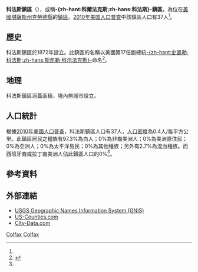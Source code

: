 {{noteTA
|G1=USState
|1=zh-hant:科法斯;zh-hans:科尔法克斯
}}
{{Infobox settlement
|official_name = 科法斯鎮區
|native_name = Colfax Township
|settlement_type = 鎮區
|image_map = Map highlighting Colfax Township, Cloud County, Kansas.svg
|map_caption = 科法斯鎮區在克勞德縣的位置
|coordinates_display = inline,title
|coordinates_region = US-KS
|subdivision_type = [[世界政區索引|國家]]
|subdivision_name = [[美国|美国]]
|subdivision_type1 = [[美國行政區劃|州]]
|subdivision_name1 = [[堪薩斯州|堪薩斯州]]
|subdivision_type2 = [[堪萨斯州行政区划|縣]]
|subdivision_name2 = [[克勞德縣_(堪薩斯州)|克勞德縣]]
|area_total_km2 = 92.66
|area_land_km2 = 92.61
|area_water_km2 = 0.05
|area_total_sq_mi = 35.78
|area_land_sq_mi = 35.76
|area_water_sq_mi = 0.02
|area_water_percent = 0.05
|population_as_of = [[2010年美国人口普查|2010]]
|population_footnotes = <ref name=census>{{cite web|url=http://www.census.gov/geo/www/gazetteer/gazetteer2010.html|title=2010 Census Gazetteer Files|publisher=[[美国人口调查局|美国人口调查局]]|accessdate=2016-03-25|archive-url=https://web.archive.org/web/20121021075704/http://www.census.gov/geo/www/gazetteer/gazetteer2010.html|archive-date=2012-10-21|dead-url=yes}}</ref>
|population_total = 37
|population_density_km2 = auto
|elevation_footnotes = 
|elevation_m = 430
|elevation_ft = 1411
|latd = 39
|latm = 26
|lats = 30
|latNS = N
|longd = 97
|longm = 25
|longs = 31
|longEW = W
|postal_code_type =
|postal_code = 
|blank_name = [[地名信息系统|GNIS]] ID
|blank_info = [http://geonames.usgs.gov/pls/gnispublic/f?p=gnispq:3:::NO::P3_FID:0476008 0476008]
|website = 
|footnotes = 
}}

'''科法斯鎮區'''（{{lang-en|'''Colfax Township'''}}），或稱'''-{zh-hant:科爾法克斯;zh-hans:科法斯}-鎮區'''，為位在[[美國|美國]][[堪薩斯州|堪薩斯州]][[克勞德縣_(堪薩斯州)|克勞德縣]]的[[行政鎮區|鎮區]]。[[2010年美国人口普查|2010年美国人口普查]]中該鎮區人口有37人<ref name=census/>。

==歷史==
科法斯鎮區於1872年設立。此鎮區的名稱以美國第17任副總統[[斯凯勒·科尔法克斯|-{zh-hant:史凱勒·科法斯;zh-hans:斯凯勒·科尔法克斯}-]]命名<ref>{{cite book | url=http://books.google.com/books?id=a3YUAAAAYAAJ&pg=PA72#v=onepage&q&f=false | title=Biographical History of Cloud County, Kansas: Biographies of Representative Citizens. Illustrated with Portraits of Prominent People, Cuts of Homes, Stock, Etc. | publisher=Wilson, Humphrey & Company | author=Hollibaugh, E. F. | year=1903 | pages=72 | access-date=2016-03-25 | archive-date=2014-07-18 | archive-url=https://web.archive.org/web/20140718164253/http://books.google.com/books?id=a3YUAAAAYAAJ&pg=PA72#v=onepage&q&f=false | dead-url=no }}</ref>。

==地理==
科法斯鎮區涵蓋面積{{convert|92.66|km2|sqmi}}，境內無城市設立。

==人口統計==
根據[[2010年美國人口普查|2010年美國人口普查]]，科法斯鎮區人口有37人，[[人口密度|人口密度]]為0.4人/每平方公里。此鎮區居民之種族有97.3%為白人；0%為非裔美洲人；0%為美洲原住民；0%為亞洲人；0%為太平洋島民；0%為其他種族；另外有2.7%為混血種族。而西班牙裔或拉丁裔美洲人佔此鎮區人口的0%<ref name=census/>。

==參考資料==
{{reflist}}

==外部連結==
* [http://geonames.usgs.gov/domestic/index.html USGS Geographic Names Information System (GNIS)] {{Wayback|url=http://geonames.usgs.gov/domestic/index.html |date=20190428150204 }}
* [https://web.archive.org/web/20080723112151/http://www.us-counties.com/localgov/kansas.html US-Counties.com]
* [http://www.city-data.com/township/Colfax-Cloud-KS.html City-Data.com] {{Wayback|url=http://www.city-data.com/township/Colfax-Cloud-KS.html |date=20160303204312 }}

{{克勞德縣 (堪薩斯州)}}

[[Category:克勞德縣鎮區_(堪薩斯州)|Colfax]]
[[Category:堪薩斯州鎮區|Colfax]]